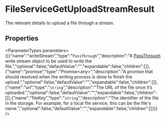 
# FileServiceGetUploadStreamResult

The relevant details to upload a file through a stream.

## Properties

<ParameterTypes parameters={[{"name":"writeStream","type":"`PassThrough`","description":"A [PassThrough](https://nodejs.org/api/stream.html#class-streampassthrough) write stream object to be used to write the file.","optional":false,"defaultValue":"","expandable":false,"children":[]},{"name":"promise","type":"Promise&#60;any&#62;","description":"A promise that should resolved when the writing process is done to finish the upload.","optional":false,"defaultValue":"","expandable":false,"children":[]},{"name":"url","type":"`string`","description":"The URL of the file once it’s uploaded.","optional":false,"defaultValue":"","expandable":false,"children":[]},{"name":"fileKey","type":"`string`","description":"The identifier of the file in the storage. For example, for a local file service, this can be the file's name.","optional":false,"defaultValue":"","expandable":false,"children":[]}]} />
